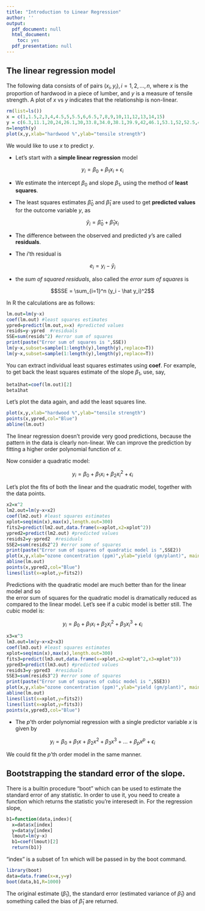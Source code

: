 ```yaml
---
title: "Introduction to Linear Regression"
author: ''
output:
  pdf_document: null
  html_document:
    toc: yes
  pdf_presentation: null
---
```


## The linear regression model

The following data consists of of pairs $(x_i,y_i), i=1, 2, \ldots , n$,
where $x$ is the proportion of hardwood in a piece of lumber, and
$y$ is a measure of tensile strength.  A plot of $x$ vs $y$ indicates
that the relationship is non-linear.


```r
rm(list=ls())
x = c(1,1.5,2,3,4,4.5,5,5.5,6,6.5,7,8,9,10,11,12,13,14,15)
y = c(6.3,11.1,20,24,26.1,30,33.8,34.0,38.1,39.9,42,46.1,53.1,52,52.5,48,42.8,27.8,21.9)
n=length(y)
plot(x,y,xlab="hardwood %",ylab="tensile strength")
```


We would like to use $x$ to predict $y$.

   + Let's start with a **simple linear regression** model

$$y_i = \beta_0 + \beta_1 x_i + \epsilon_i$$

   + We estimate the intercept $\beta_0$ and slope $\beta_1$, using the method of **least squares**.

   + The least squares estimates $\hat \beta_0$ and 
$\hat \beta_1$ are used to get **predicted values** for the outcome variable $y$,
as

$$\hat y_i = \hat \beta_0 + \hat \beta_1 x_i$$

   + The difference between the observed and predicted $y$'s are called **residuals**.

   + The $i$'th residual is

$$e_i = y_i - \hat y_i$$

   + the *sum of squared residuals*, also called the *error sum of squares* is

$$SSE = \sum_{i=1}^n (y_i - \hat y_i)^2$$

In R the calculations are as follows:

```r
lm.out=lm(y~x)
coef(lm.out) #least squares estimates
ypred=predict(lm.out,x=x) #predicted values
resids=y-ypred  #residuals
SSE=sum(resids^2) #error sum of squares
print(paste("Error sum of squares is ",SSE))
lm(y~x,subset=sample(1:length(y),length(y),replace=T))
lm(y~x,subset=sample(1:length(y),length(y),replace=T))

```

You can extract individual least squares estimates using **coef**.  For example, to get back
the least squares estimate of the slope $\beta_1$, use, say, 

```r
beta1hat=coef(lm.out)[2]
beta1hat
```





Let's plot the data again, and add the least squares line.

```r
plot(x,y,xlab="hardwood %",ylab="tensile strength")
points(x,ypred,col="Blue")
abline(lm.out)
```

The linear regression doesn't provide very good predictions,  because the
pattern in the data is clearly non-linear.  We can improve the prediction
by fitting a higher order polynomial function of $x$.


Now consider a quadratic model:

$$y_i = \beta_0 + \beta_1 x_i + \beta_2 x_i^2 + \epsilon_i$$

Let's plot the fits of both the linear and the quadratic model, together with the data points.

```r
x2=x^2
lm2.out=lm(y~x+x2)
coef(lm2.out) #least squares estimates
xplot=seq(min(x),max(x),length.out=300)
fits2=predict(lm2.out,data.frame(x=xplot,x2=xplot^2))
ypred2=predict(lm2.out) #predicted values
resids2=y-ypred2  #residuals
SSE2=sum(resids2^2) #error some of squares
print(paste("Error sum of squares of quadratic model is ",SSE2))
plot(x,y,xlab="ozone concentration (ppm)",ylab="yield (gm/plant)", main=" linear and quadratic least squares lines added")
abline(lm.out)
points(x,ypred2,col="Blue")
lines(list(x=xplot,y=fits2))
```

Predictions with the quadratic model are much better than for the linear model and so  
the error sum of squares for the quadratic model is dramatically reduced
as compared to the linear model.  Let's see if a cubic model is better
still. The cubic model is:

$$y_i = \beta_0 + \beta_1 x_i + \beta_2 x_i^2 + \beta_3 x_i^3 + \epsilon_i$$


```r
x3=x^3
lm3.out=lm(y~x+x2+x3)
coef(lm3.out) #least squares estimates
xplot=seq(min(x),max(x),length.out=300)
fits3=predict(lm3.out,data.frame(x=xplot,x2=xplot^2,x3=xplot^3))
ypred3=predict(lm3.out) #predicted values
resids3=y-ypred3  #residuals
SSE3=sum(resids3^2) #error some of squares
print(paste("Error sum of squares of cubic model is ",SSE3))
plot(x,y,xlab="ozone concentration (ppm)",ylab="yield (gm/plant)", main=" linear and quadratic least squares lines added")
abline(lm.out)
lines(list(x=xplot,y=fits2))
lines(list(x=xplot,y=fits3))
points(x,ypred3,col="Blue")
```

   + The $p$'th order polynomial regression with a single predictor variable $x$ is given by

$$y_i = \beta_0 + \beta_1 x + \beta_2 x^2 + \beta_3 x^3 + \ldots + \beta_p x^p + \epsilon_i$$

   We could fit the $p$'th order model in the same manner.
   


## Bootstrapping the standard error of the slope.

There is a builtin procedure "boot" which can be used to estimate
the standard error of any statistic.  In order to use it, you need
to create a function which returns the statistic you're interesedt in.
For the regression slope,

```r
b1=function(data,index){
  x=data$x[index]
  y=data$y[index]
  lmout=lm(y~x)
  b1=coef(lmout)[2]
  return(b1)}
```

"index" is a subset of 1:n which will be passed in by the boot command.


```r
library(boot)
data=data.frame(x=x,y=y)
boot(data,b1,R=1000)
```

The original estimate ($\hat \beta_1$), the standard error (estimated variance of $\hat \beta_1$)  and something called the bias of $\hat \beta_1$ are returned.








